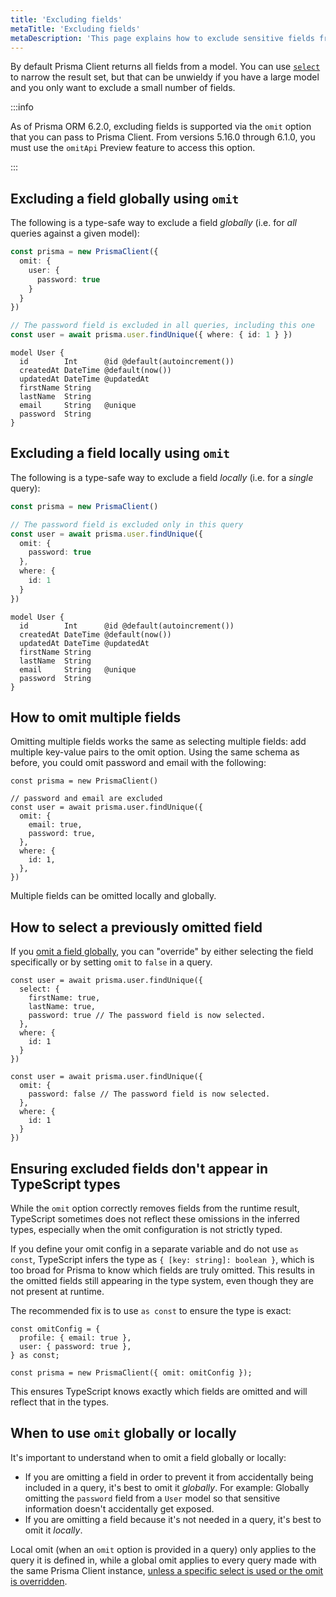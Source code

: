 ```yaml
---
title: 'Excluding fields'
metaTitle: 'Excluding fields'
metaDescription: 'This page explains how to exclude sensitive fields from Prisma Client'
---
```


By default Prisma Client returns all fields from a model. You can use [`select`](/orm/prisma-client/queries/select-fields) to narrow the result set, but that can be unwieldy if you have a large model and you only want to exclude a small number of fields.

:::info

As of Prisma ORM 6.2.0, excluding fields is supported via the `omit` option that you can pass to Prisma Client. From versions 5.16.0 through 6.1.0, you must use the `omitApi` Preview feature to access this option.

:::

## Excluding a field globally using `omit`

The following is a type-safe way to exclude a field _globally_ (i.e. for _all_ queries against a given model):

<TabbedContent code>

<TabItem value="Code">

```ts
const prisma = new PrismaClient({
  omit: {
    user: {
      password: true
    }
  }
})

// The password field is excluded in all queries, including this one
const user = await prisma.user.findUnique({ where: { id: 1 } })
```

</TabItem>

<TabItem value="Schema">

```prisma
model User {
  id        Int      @id @default(autoincrement())
  createdAt DateTime @default(now())
  updatedAt DateTime @updatedAt
  firstName String
  lastName  String
  email     String   @unique
  password  String
}
```

</TabItem>

</TabbedContent>

## Excluding a field locally using `omit`

The following is a type-safe way to exclude a field _locally_ (i.e. for a _single_ query):

<TabbedContent code>

<TabItem value="Code">

```ts
const prisma = new PrismaClient()

// The password field is excluded only in this query
const user = await prisma.user.findUnique({
  omit: {
    password: true
  },
  where: { 
    id: 1 
  } 
})
```

</TabItem>


<TabItem value="Schema">

```prisma
model User {
  id        Int      @id @default(autoincrement())
  createdAt DateTime @default(now())
  updatedAt DateTime @updatedAt
  firstName String
  lastName  String
  email     String   @unique
  password  String
}
```

</TabItem>

</TabbedContent>

## How to omit multiple fields

Omitting multiple fields works the same as selecting multiple fields: add multiple key-value pairs to the omit option.
Using the same schema as before, you could omit password and email with the following:

```tsx
const prisma = new PrismaClient()

// password and email are excluded
const user = await prisma.user.findUnique({
  omit: {
    email: true,
    password: true,
  },
  where: {
    id: 1,
  },
})
```

Multiple fields can be omitted locally and globally.

## How to select a previously omitted field

If you [omit a field globally](#excluding-a-field-globally-using-omit), you can "override" by either selecting the field specifically or by setting `omit` to `false` in a query.

<TabbedContent code>

<TabItem value="Explicit Select">

```tsx
const user = await prisma.user.findUnique({
  select: {
    firstName: true,
    lastName: true,
    password: true // The password field is now selected.
  },
  where: {
    id: 1
  }
})
```

</TabItem>

<TabItem value="Omit False">

```tsx
const user = await prisma.user.findUnique({
  omit: {
    password: false // The password field is now selected.
  },
  where: {
    id: 1
  }
})
```

</TabItem>

</TabbedContent>

## Ensuring excluded fields don't appear in TypeScript types

While the `omit` option correctly removes fields from the runtime result, TypeScript sometimes does not reflect these omissions in the inferred types, especially when the omit configuration is not strictly typed.

If you define your omit config in a separate variable and do not use `as const`, TypeScript infers the type as `{ [key: string]: boolean }`, which is too broad for Prisma to know which fields are truly omitted. This results in the omitted fields still appearing in the type system, even though they are not present at runtime.

The recommended fix is to use `as const` to ensure the type is exact:

```tsx
const omitConfig = {
  profile: { email: true },
  user: { password: true },
} as const;

const prisma = new PrismaClient({ omit: omitConfig });
```

This ensures TypeScript knows exactly which fields are omitted and will reflect that in the types.

## When to use `omit` globally or locally

It's important to understand when to omit a field globally or locally:

- If you are omitting a field in order to prevent it from accidentally being included in a query, it's best to omit it _globally_. For example: Globally omitting the `password` field from a `User` model so that sensitive information doesn't accidentally get exposed.
- If you are omitting a field because it's not needed in a query, it's best to omit it _locally_.

Local omit (when an `omit` option is provided in a query) only applies to the query it is defined in, while a global omit applies to every query made with the same Prisma Client instance, [unless a specific select is used or the omit is overridden](#how-to-select-a-previously-omitted-field).
